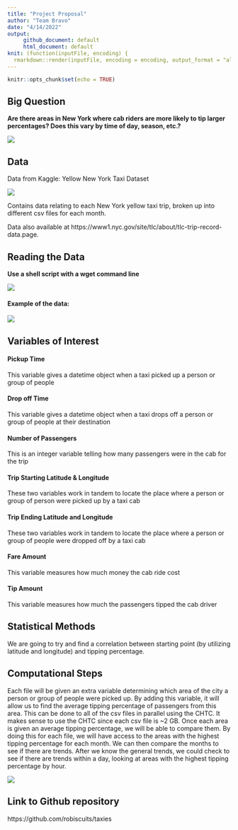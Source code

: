 ```yaml
---
title: "Project Proposal"
author: "Team Bravo"
date: "4/14/2022"
output:
     github_document: default
     html_document: default
knit: (function(inputFile, encoding) {
  rmarkdown::render(inputFile, encoding = encoding, output_format = "all") })
---
```


```r
knitr::opts_chunk$set(echo = TRUE)
```

## Big Question

**Are there areas in New York where cab riders are more likely to tip larger percentages? Does this vary by time of day, season, etc.?**

![](../imgs/New York.jpg)

## Data

Data from Kaggle: Yellow New York Taxi Dataset

![](../imgs/taxi.png)

Contains data relating to each New York yellow taxi trip, broken up into different csv files for each month.

Data also available at https://www1.nyc.gov/site/tlc/about/tlc-trip-record-data.page.

## Reading the Data

**Use a shell script with a wget command line**

![](../imgs/shell_script.png)

#### Example of the data:

![](../imgs/data_head.png)

## Variables of Interest

#### Pickup Time

This variable gives a datetime object when a taxi picked up a person or group of people

#### Drop off Time

This variable gives a datetime object when a taxi drops off a person or group of people at their destination

#### Number of Passengers

This is an integer variable telling how many passengers were in the cab for the trip

#### Trip Starting Latitude & Longitude

These two variables work in tandem to locate the place where a person or group of person were picked up by a taxi cab

#### Trip Ending Latitude and Longitude

These two variables work in tandem to locate the place where a person or group of people were dropped off by a taxi cab

#### Fare Amount

This variable measures how much money the cab ride cost

#### Tip Amount

This variable measures how much the passengers tipped the cab driver

## Statistical Methods

We are going to try and find a correlation between starting point (by utilizing latitude and longitude) and tipping percentage.

## Computational Steps

Each file will be given an extra variable determining which area of the city a person or group of people were picked up. By adding this variable, it will allow us to find the average tipping percentage of passengers from this area. This can be done to all of the csv files in parallel using the CHTC. It makes sense to use the CHTC since each csv file is ~2 GB. Once each area is given an average tipping percentage, we will be able to compare them. By doing this for each file, we will have access to the areas with the highest tipping percentage for each month. We can then compare the months to see if there are trends. After we know the general trends, we could check to see if there are trends within a day, looking at areas with the highest tipping percentage by hour.

![](../imgs/Parallelization.png)

## Link to Github repository

https://github.com/robiscuits/taxies
